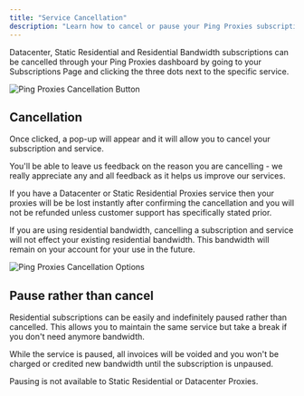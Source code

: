 ```yaml
---
title: "Service Cancellation"
description: "Learn how to cancel or pause your Ping Proxies subscriptions, including Datacenter, Static Residential and Residential Bandwidth services."
---
```


Datacenter, Static Residential and Residential Bandwidth subscriptions can be cancelled through your Ping Proxies dashboard by going to your Subscriptions Page and clicking the three dots next to the specific service.

<img
  src="/images/general/cancellation-button.png"
  alt="Ping Proxies Cancellation Button"
/>

## Cancellation

Once clicked, a pop-up will appear and it will allow you to cancel your subscription and service.

You'll be able to leave us feedback on the reason you are cancelling - we really appreciate any and all feedback as it helps us improve our services.

If you have a Datacenter or Static Residential Proxies service then your proxies will be be lost instantly after confirming the cancellation and you will not be refunded unless customer support has specifically stated prior.

If you are using residential bandwidth, cancelling a subscription and service will not effect your existing residential bandwidth. This bandwidth will remain on your account for your use in the future.

<img
  src="/images/general/cancellation-options.png"
  alt="Ping Proxies Cancellation Options"
/>

## Pause rather than cancel

Residential subscriptions can be easily and indefinitely paused rather than cancelled. This allows you to maintain the same service but take a break if you don't need anymore bandwidth.

While the service is paused, all invoices will be voided and you won't be charged or credited new bandwidth until the subscription is unpaused.

Pausing is not available to Static Residential or Datacenter Proxies.